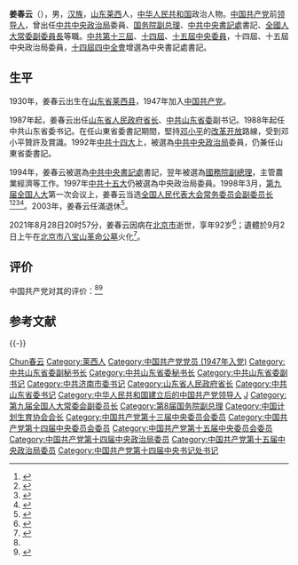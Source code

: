 {{Infobox officeholder
| 图像       = 
| 图像说明    = 
| 职务1      = {{Flagicon|PRC}} [[全国人民代表大会常务委员会副委员长|全国人民代表大会常务委员会副委员长]]
| 任期1      = [[第九届全国人民代表大会|第九届全国人民代表大会]]
| 就任日期1   = 1998年3月
| 卸任日期1   = 2003年3月
| 1blankname1 = 委员长
| 1namedata1  = [[李鹏|李鹏]]
| 前任1       = 
| 继任1       = 
| 职务2       = {{Flagicon|PRC}} [[国家防汛抗旱总指挥部|国家防汛抗旱总指挥部]]总指挥
| 就任日期2   = 1995年5月8日
| 卸任日期2   = 1998年4月10日
| 总理2       = 李鹏
| 前任2       = [[陈俊生_(政治人物)|陈俊生]]
| 继任2       = [[温家宝|温家宝]]
| 职务3       = {{Flagicon|PRC}} [[中华人民共和国国务院副总理|中华人民共和国国务院副总理]]
| 就任日期3    = 1995年3月18日
| 卸任日期3    = 1998年3月17日
| 总理3       = 李鹏
| 前任3       = [[田纪云|田纪云]]
| 继任3       = 温家宝
| 同时在任者3  = [[朱鎔基|朱鎔基]]、[[鄒家華|鄒家華]]、[[錢其琛|錢其琛]]、[[李嵐清|李嵐清]]、[[吳邦國|吳邦國]]
| 任期3       = [[第八届全国人民代表大会|第八届全国人民代表大会]]（第三次會議增選）
| 职务4       = {{CPC}}[[中国共产党山东省委员会|中国共产党山东省委员会]]书记
| 就任日期4   = 1988年12月
| 卸任日期4   = 1994年10月
| 1blankname4 = 省长
| 1namedata4  = 姜春云{{to}}赵志浩
| 前任4       = [[梁步庭|梁步庭]]
| 继任4       = [[赵志浩|赵志浩]]
| 职务5       = {{Flagicon|PRC}} [[山东省人民政府|山东省人民政府]][[山东行政长官列表|省长]]
| 就任日期5   = 1987年7月
| 卸任日期5   = 1989年3月
| 书记5       = 梁步庭{{to}}姜春云
| 前任5       = [[李昌安|李昌安]]
| 继任5       = 赵志浩
| 姓名        = 姜春云
| 原名        = 
| 出生日期    = 1930年4月<!-- {{birth date and age|||}} 或 {{birth year and age|}}  -->
| 出生地点    = {{CHN-1928}}[[山东省_(中華民國)|山东省]][[莱西市|莱西县]]
| 逝世日期    = {{death date and age|2021|08|28|1930|04}}
| 逝世地点    = {{CHN}}[[北京市|北京市]]
| 政党        = {{CPC}}
| 父母        = 
| 配偶        = 李志娥
| 子女        = 
| 亲属        = 
| 信仰        = 
| 母校        = 山东省莱西县教师训练班
| 网站        = 
| 签名        = 
| 脚注        = 
}}
'''姜春云'''（{{bd|1930年|4月|2021年|8月28日|catIdx=J姜}}），男，[[汉族|汉族]]，[[山东省|山东]][[莱西市|莱西]]人，[[中华人民共和国|中华人民共和国]]政治人物。[[中国共产党|中国共产党]]前[[党和国家领导人|领导人]]，曾出任[[中共中央政治局|中共中央政治局]]委員、[[中华人民共和国国务院副总理|国务院副总理]]、[[中国共产党中央书记处|中共中央書記處]]書記、[[全国人民代表大会常务委员会副委员长|全國人大常委副委員長]]等職。[[中国共产党第十三届中央委员会委员列表|中共第十三屆]]、[[中国共产党第十四届中央委员会委员列表|十四屆]]、[[中国共产党第十五届中央委员会委员列表|十五屆中央委員]]，十四屆、十五屆中央政治局委員，[[中国共产党第十四届中央委员会#四中全会|十四屆四中全會]]增選為中央書記處書記。

== 生平 ==
1930年，姜春云出生在[[山东省_(中華民國)|山东省]][[莱西市|莱西县]]，1947年加入[[中国共产党|中国共产党]]。

1987年起，姜春云出任[[山东行政长官列表|山东省人民政府省长]]、[[中国共产党山东省委员会|中共山东省委]]副书记。1988年起任中共山东省委书记。在任山東省委書記期間，堅持[[邓小平|邓小平]]的[[改革开放|改革开放]]路線，受到邓小平贊許及賞識。1992年[[中国共产党第十四次全国代表大会|中共十四大]]上，被選為[[中国共产党中央政治局|中共中央政治局]]委員，仍兼任山東省委書記。

1994年，姜春云被選為[[中国共产党中央书记处|中共中央書記處]]書記，翌年被選為[[中华人民共和国国务院副总理|國務院副總理]]，主管農業經濟等工作。1997年[[中国共产党第十五次全国代表大会|中共十五大]]仍被選為中央政治局委員。1998年3月，[[第九届全国人民代表大会|第九届全国人大]]第一次会议上，姜春云当选[[全国人民代表大会常务委员会副委员长|全国人民代表大会常务委员会副委员长]]<ref>{{Cite book|title=新中国50年 中|editor1=韩泰华|location=北京市|publisher=[[红旗出版社|红旗出版社]]|date=1999-11-01|isbn=7-5051-0423-3|page=897}}</ref><ref>{{Cite book|title=第九届全国人民代表大会及其常务委员会会议大事记 1998年3月–2003年2月|editor1=全国人大常委会办公厅秘书一局|location=北京市|publisher=[[中国民主法制出版社|中国民主法制出版社]]|date=2004-01-01|isbn=7-80078-793-1|page=405}}</ref><ref>{{Cite book|title=中华人民共和国年鉴 1998 总第18期|editor1=中华人民共和国年鉴编辑|publisher=中国年鉴社|date=1999-01-01|isbn=7-80056-903-9|pages=41}}</ref><ref>{{Cite book|title=中华人民共和国通鉴|editor1=龙德|editor2=蔡翔|publisher=[[辽宁人民出版社|辽宁人民出版社]]|location=辽宁省沈阳市|date=2000-12-01|isbn=7-205-04473-1|page=1832}}</ref>。2003年，姜春云任滿退休<ref>{{Cite web |url=http://news.xinhuanet.com/ziliao/2002-01/16/content_240589.htm |title=姜春云简历 |access-date=2013-04-20 |archive-date=2014-09-16 |archive-url=https://web.archive.org/web/20140916174941/http://news.xinhuanet.com/ziliao/2002-01/16/content_240589.htm |dead-url=no }}</ref>。

2021年8月28日20时57分，姜春云因病在[[北京市|北京市]]逝世，享年92岁<ref name=姜春云同志逝世>{{Cite web|title=姜春云同志逝世|url=http://www.xinhuanet.com/2021-08/29/c_1127806806.htm|access-date=2021-08-29|date=2021-08-29|publisher=[[新华社|新华社]]|archive-date=2021-08-31|archive-url=https://web.archive.org/web/20210831142638/http://www.xinhuanet.com/2021-08/29/c_1127806806.htm|dead-url=no}}</ref>；遺體於9月2日上午在[[北京市八宝山革命公墓|北京市八宝山革命公墓]]火化<ref>{{Cite web|title=姜春云同志遗体在京火化|url=http://cpc.people.com.cn/n1/2021/0903/c64094-32216212.html|access-date=2021-09-07|author=王晔|date=2021-09-03|publisher=人民网|language=zh|archive-url=https://web.archive.org/web/20210907204048/http://cpc.people.com.cn/n1/2021/0903/c64094-32216212.html|archive-date=2021-09-07|dead-url=no}}</ref>。

== 评价 ==
中国共产党对其的评价：<ref name="姜春云同志逝世" /><ref>{{cite web |title=姜春云同志生平 |url=http://www.news.cn/politics/2021-09/02/c_1127821583.htm |website=新华网 |access-date=2021-09-02 }}</ref>{{quote|中国共产党的优秀党员，久经考验的忠诚的共产主义战士，无产阶级革命家，我国经济建设战线和社会主义法制建设的杰出领导人。}}

==参考文献==
{{Reflist}}

{{-}}
{{start box}}
{{s-ppo|cpc}}
{{s-before|[[梁步庭|梁步庭]]}}
{{s-title|[[中国共产党山东省委员会|中国共产党山东省委员会]][[省委书记|书记]]|1989年－1994年}}
{{s-after|[[赵志浩|赵志浩]]}}
{{s-before|[[魏坚毅|魏坚毅]]}}
{{s-title|[[中国共产党济南市委员会|中国共产党济南市委员会]]书记|1984年－1987年}}
{{s-after|[[贺国强|贺国强]]}}
{{s-gov|prc}}
{{s-before|[[陈俊生_(政治人物)|陈俊生]]}}
{{s-title|[[国家防汛抗旱总指挥部|国家防汛抗旱总指挥部]]总指挥|1995年－1998年}}
{{s-after|[[温家宝|温家宝]]|rows=2}}
{{s-before|[[田纪云|田纪云]]}}
{{s-title|[[中华人民共和国国务院副总理|中华人民共和国国务院副总理]]<br>（分管农业、经济等）|1995年－1998年}}
{{s-before|[[李昌安|李昌安]]}}
{{s-title|[[山东省人民政府|山东省人民政府]][[山东行政长官列表|省长]]|1987年－1988年}}
{{s-after|[[赵志浩|赵志浩]]}}
{{end box}}
{{中共中央政治局/14}}
{{中共中央政治局/15}}
{{中共中央书记处}}
{{全国人大常委会副委员长}}
{{国务院/8|副总理}}
{{中华人民共和国山东省正职领导人|nocat}}
{{山东行政长官}}
{{中华人民共和国济南市正职领导人|nocat}}

{{Authority control}}

{{DEFAULTSORT:Jiang姜}}
[[Category:姜姓|Chun春云]]
[[Category:莱西人|Category:莱西人]]
[[Category:中国共产党党员_(1947年入党)|Category:中国共产党党员 (1947年入党)]]
[[Category:中共山东省委副秘书长|Category:中共山东省委副秘书长]]
[[Category:中共山东省委秘书长|Category:中共山东省委秘书长]]
[[Category:中共山东省委副书记|Category:中共山东省委副书记]]
[[Category:中共济南市委书记|Category:中共济南市委书记]]
[[Category:山东省人民政府省长|Category:山东省人民政府省长]]
[[Category:中共山东省委书记|Category:中共山东省委书记]]
[[Category:中华人民共和国建立后的中国共产党领导人|Category:中华人民共和国建立后的中国共产党领导人]]
[[Category:中華人民共和國領導人|J]]
[[Category:第九届全国人大常委会副委员长|Category:第九届全国人大常委会副委员长]]
[[Category:第8届国务院副总理|Category:第8届国务院副总理]]
[[Category:中国计划生育协会会长|Category:中国计划生育协会会长]]
[[Category:中国共产党第十三届中央委员会委员|Category:中国共产党第十三届中央委员会委员]]
[[Category:中国共产党第十四届中央委员会委员|Category:中国共产党第十四届中央委员会委员]]
[[Category:中国共产党第十五届中央委员会委员|Category:中国共产党第十五届中央委员会委员]]
[[Category:中国共产党第十四届中央政治局委员|Category:中国共产党第十四届中央政治局委员]]
[[Category:中国共产党第十五届中央政治局委员|Category:中国共产党第十五届中央政治局委员]]
[[Category:中国共产党第十四届中央书记处书记|Category:中国共产党第十四届中央书记处书记]]